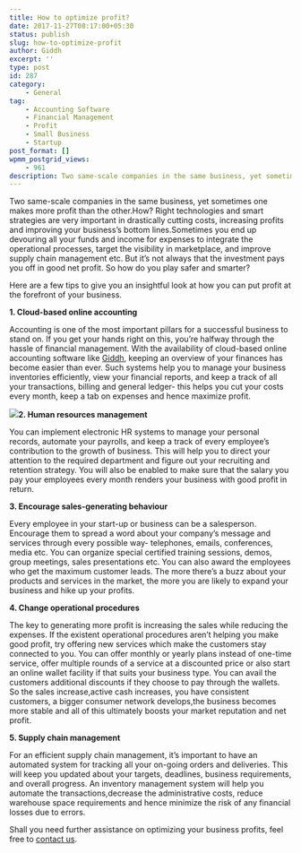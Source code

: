 ```yaml
---
title: How to optimize profit?
date: 2017-11-27T08:17:00+05:30
status: publish
slug: how-to-optimize-profit
author: Giddh
excerpt: ''
type: post
id: 287
category:
    - General
tag:
    - Accounting Software
    - Financial Management
    - Profit
    - Small Business
    - Startup
post_format: []
wpmm_postgrid_views:
    - 961
description: Two same-scale companies in the same business, yet sometimes one makes more profit than the other.How? Right technologies and smart strategies
---
```

Two same-scale companies in the same business, yet sometimes one makes more profit than the other.How? Right technologies and smart strategies are very important in drastically cutting costs, increasing profits and improving your business’s bottom lines.Sometimes you end up devouring all your funds and income for expenses to integrate the operational processes, target the visibility in marketplace, and improve supply chain management etc. But it’s not always that the investment pays you off in good net profit. So how do you play safer and smarter?

Here are a few tips to give you an insightful look at how you can put profit at the forefront of your business.

**1. Cloud-based online accounting**

Accounting is one of the most important pillars for a successful business to stand on. If you get your hands right on this, you’re halfway through the hassle of financial management. With the availability of cloud-based online accounting software like [Giddh](https://giddh.com), keeping an overview of your finances has become easier than ever. Such systems help you to manage your business inventories efficiently, view your financial reports, and keep a track of all your transactions, billing and general ledger- this helps you cut your costs every month, keep a tab on expenses and hence maximize profit.

<img class="wp-block-image size-large" src = "https://miro.medium.com/max/1126/1*-mIPG-D113JalWdQ-CJGOg.jpeg" />**2. Human resources management**

You can implement electronic HR systems to manage your personal records, automate your payrolls, and keep a track of every employee’s contribution to the growth of business. This will help you to direct your attention to the required department and figure out your recruiting and retention strategy. You will also be enabled to make sure that the salary you pay your employees every month renders your business with good profit in return.

**3. Encourage sales-generating behaviour**

Every employee in your start-up or business can be a salesperson. Encourage them to spread a word about your company’s message and services through every possible way- telephones, emails, conferences, media etc. You can organize special certified training sessions, demos, group meetings, sales presentations etc. You can also award the employees who get the maximum customer leads. The more there’s a buzz about your products and services in the market, the more you are likely to expand your business and hike up your profits.

**4. Change operational procedures**

The key to generating more profit is increasing the sales while reducing the expenses. If the existent operational procedures aren’t helping you make good profit, try offering new services which make the customers stay connected to you. You can offer monthly or yearly plans instead of one-time service, offer multiple rounds of a service at a discounted price or also start an online wallet facility if that suits your business type. You can avail the customers additional discounts if they choose to pay through the wallets. So the sales increase,active cash increases, you have consistent customers, a bigger consumer network develops,the business becomes more stable and all of this ultimately boosts your market reputation and net profit.

**5. Supply chain management**

For an efficient supply chain management, it’s important to have an automated system for tracking all your on-going orders and deliveries. This will keep you updated about your targets, deadlines, business requirements, and overall progress. An inventory management system will help you automate the transactions,decrease the administrative costs, reduce warehouse space requirements and hence minimize the risk of any financial losses due to errors.

Shall you need further assistance on optimizing your business profits, feel free to [contact us](https://giddh.com).